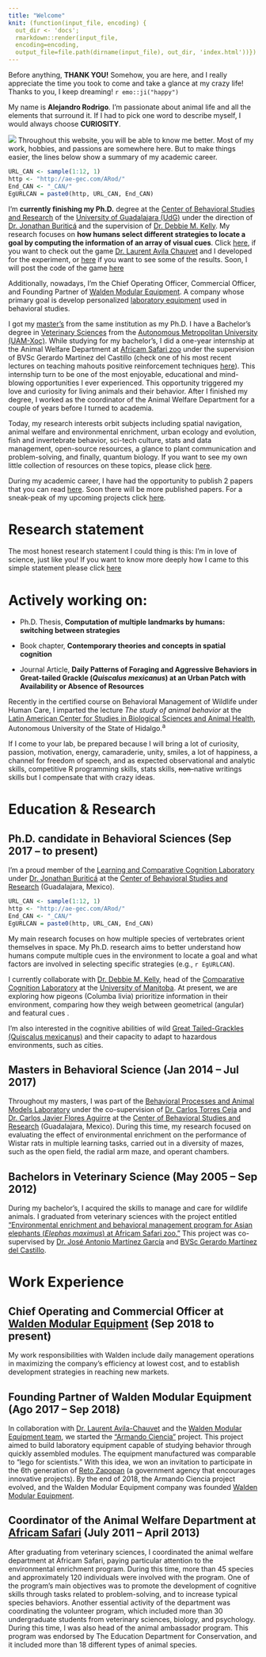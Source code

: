 ```yaml
---
title: "Welcome"
knit: (function(input_file, encoding) {
  out_dir <- 'docs';
  rmarkdown::render(input_file,
  encoding=encoding,
  output_file=file.path(dirname(input_file), out_dir, 'index.html'))})
---
```

<!-- This page should contain a brief version of your CCV, include only the important stuff, and add links to every specific area. -->

Before anything, **THANK YOU!** Somehow, you are here, and I really appreciate the time you took to come and take a glance at my crazy life! Thanks to you, I keep dreaming! `r emo::ji("happy")`

My name is **Alejandro Rodrigo**. I'm passionate about animal life and all the elements that surround it. If I had to pick one word to describe myself, I would always choose **CURIOSITY**.  

![](docs\Images\Ale\Alejandro_Africam.jpg)
Throughout this website, you will be able to know me better. Most of my work, hobbies, and passions are somewhere here. But to make things easier, the lines below show a summary of my academic career. 

```r
URL_CAN <- sample(1:12, 1)
http <- "http://ae-gec.com/ARod/"
End_CAN <- "_CAN/"
EgURLCAN = paste0(http, URL_CAN, End_CAN)
```

I'm **currently finishing my Ph.D.** degree at the [Center of Behavioral Studies and Research](http://ceic.cucba.udg.mx/) of the [University of Guadalajara (UdG)](http://www.udg.mx/) under the direction of [Dr. Jonathan Buriticá](https://scholar.google.com.mx/citations?user=GsHQSMIAAAAJ&hl=en&oi=ao) and the supervision of [Dr. Debbie M. Kelly](http://home.cc.umanitoba.ca/~kellyd/index.html). My research focuses on **how humans select different strategies to locate a goal by computing the information of an array of visual cues**. Click [here](`r EgURLCAN`), if you want to check out the game [Dr. Laurent Avila Chauvet](http://lcsia.com/CVU.html) and I developed for the experiment, or [here](under-construction.html) if you want to see some of the results. <!--add a link to a preliminary presentation with results--> Soon, I will post the code of the game [here](under-construction.html)<!--Add a link to the developed/open source apps -->

Additionally, nowadays, I'm the Chief Operating Officer, Commercial Officer, and Founding Partner of [Walden Modular Equipment](http://walden-me.com/). A company whose primary goal is develop personalized [laboratory equipment](http://walden-me.com/page1.html) used in behavioral studies. <!--add a link in Walden website to Walden presentations and place the link here-->

I got my [master's](http://ceic.cucba.udg.mx/Docencia/maestria-en-ciencia-del-comportamiento) from the same institution as my Ph.D. I have a Bachelor's degree in [Veterinary Sciences](http://www2.xoc.uam.mx/oferta-educativa/divisiones/cbs/licenciaturas-posgrados/pplic/mvz/) from the [Autonomous Metropolitan University (UAM-Xoc)](https://www.xoc.uam.mx/). While studying for my bachelor's, I did a one-year internship at the Animal Welfare Department at [Africam Safari zoo](https://africamsafari.com/) under the supervision of BVSc Gerardo Martinez del Castillo (check one of his most recent lectures on teaching mahouts positive reinforcement techniques [here](https://www.helpingelephants.org/7832-2/under-construction.html)).<!--add a link to Gerardo's work--> This internship turn to be one of the most enjoyable, educational and mind-blowing opportunities I ever experienced. This opportunity triggered my love and curiosity for living animals and their behavior. After I finished my degree, I worked as the coordinator of the Animal Welfare Department for a couple of years before I turned to academia. 

Today, my research interests orbit subjects including spatial navigation, animal welfare and environmental enrichment, urban ecology and evolution, fish and invertebrate behavior, sci-tech culture, stats and data management, open-source resources, a glance to plant communication and problem-solving, and finally, quantum biology. If you want to see my own little collection of resources on these topics, please click [here](resources.html).

During my academic career, I have had the opportunity to publish 2 papers that you can read [here](publications.html). Soon there will be more published papers. For a sneak-peak of my upcoming projects click [here](projects.html). 

 
# Research statement 
<!--Insert research statement -->
The most honest research statement I could thing is this: I'm in love of science, just like you!
If you want to know more deeply how I came to this simple statement please click [here](research-statement.html)

# Actively working on:

- Ph.D. Thesis, **Computation of multiple landmarks by humans: switching between strategies**   

- Book chapter, **Contemporary theories and concepts in spatial cognition**  

- Journal Article, **Daily Patterns of Foraging and Aggressive Behaviors in Great-tailed Grackle (_Quiscalus mexicanus_) at an Urban Patch with Availability or Absence of Resources**  

Recently in the certified course on Behavioral Management of Wildlife under Human Care, I imparted the lecture  _The study of animal behavior_ at the [Latin American Center for Studies in Biological Sciences and Animal Health](https://www.celebios.com/manejo-conductual-fauna), Autonomous University of the State of Hidalgo.^a^

<!--Finally, what you can do once you come to my faculty, meaning show what you do and what you might do in the future-->

If I come to your lab, be prepared because I will bring a lot of curiosity, passion, motivation, energy, camaraderie, unity, smiles, a lot of happiness, a channel for freedom of speech, and as expected observational and analytic skills, competitive R programming skills, stats skills, ~~non-~~native writings skills but I compensate that with crazy ideas.     

# Education & Research

## Ph.D. candidate in Behavioral Sciences (Sep 2017 – to present)

I'm a proud member of the [Learning and Comparative Cognition Laboratory](http://ceic.cucba.udg.mx/Investigacion/laboratorios?id=14) under [Dr. Jonathan Buriticá](https://scholar.google.com.mx/citations?user=GsHQSMIAAAAJ&hl=en&oi=ao) at the [Center of Behavioral Studies and Research](http://ceic.cucba.udg.mx/) (Guadalajara, Mexico).

```r
URL_CAN <- sample(1:12, 1)
http <- "http://ae-gec.com/ARod/"
End_CAN <- "_CAN/"
EgURLCAN = paste0(http, URL_CAN, End_CAN)
```

My main research focuses on how multiple species of vertebrates orient themselves in space. My Ph.D. research aims to better understand how humans compute multiple cues in the environment to locate a goal and what factors are involved in selecting specific strategies (e.g., `r EgURLCAN`).

I currently collaborate with [Dr. Debbie M. Kelly](https://scholar.google.com.mx/citations?user=uDyW650AAAAJ&hl=en&oi=sra), head of the [Comparative Cognition Laboratory](http://home.cc.umanitoba.ca/~kellyd/) at the [University of Manitoba](https://umanitoba.ca/). At present, we are exploring how pigeons (Columba livia) prioritize information in their environment, comparing how they weigh between geometrical (angular) and featural cues <!--add reference to tab projects-->.

I'm also interested in the cognitive abilities of wild [Great Tailed-Grackles (Quiscalus mexicanus)](https://www.researchgate.net/publication/328890026_Time_Patterns_of_Foraging_Behaviors_in_Great-tailed_grackle_Quiscallus_mexicanus_at_an_Urban_Patch) <!--add reference to tab projects--> and their capacity to adapt to hazardous environments, such as cities.

<!-- Add more projects-->

## Masters in Behavioral Science (Jan 2014 – Jul 2017)

Throughout my masters, I was part of the [Behavioral Processes and Animal Models Laboratory](http://ceic.cucba.udg.mx/Investigacion/laboratorios?id=11) under the co-supervision of [Dr. Carlos Torres Ceja](https://scholar.google.es/citations?hl=es&user=StKMQD0AAAAJ&view_op=list_works&sortby=pubdate) and [Dr. Carlos Javier Flores Aguirre](https://scholar.google.es/citations?user=si0XbfIAAAAJ&hl=es&oi=ao) at the [Center of Behavioral Studies and Research](http://ceic.cucba.udg.mx/) (Guadalajara, Mexico). During this time, my research focused on evaluating the effect of environmental enrichment on the performance of Wistar rats in multiple learning tasks, carried out in a diversity of mazes, such as the open field, the radial arm maze, and operant chambers.<!--add reference to tab projects-->

## Bachelors in Veterinary Science (May 2005 – Sep 2012)

During my bachelor's, I acquired the skills to manage and care for wildlife animals. I graduated from veterinary sciences with the project entitled ["Environmental enrichment and behavioral management program for Asian elephants (_Elephas maximus_) at Africam Safari zoo."](https://biblioteca.xoc.uam.mx/reporte_ss.html?id_documento=4643&fecha=20120917&archivo=0005067egmj.pdf&bibliografico=141852) This project was co-supervised by [Dr. José Antonio Martínez García](https://sia.xoc.uam.mx/sia/profesor_investigador/resp.php?index=26263) and [BVSc Gerardo Martínez del Castillo](https://www.linkedin.com/in/gerardo-martinez-del-castillo-121b88114/).

# Work Experience

## Chief Operating and Commercial Officer at [Walden Modular Equipment](http://walden-me.com/) (Sep 2018 to present)

My work responsibilities with Walden include daily management operations in maximizing the company's efficiency at lowest cost, and to establish development strategies in reaching new markets.

## Founding Partner of Walden Modular Equipment (Ago 2017 – Sep 2018)

In collaboration with [Dr. Laurent Avila-Chauvet](http://lcsia.com/CVU.html) and the [Walden Modular Equipment team](http://walden-me.com/index.html), we started the ["Armando Ciencia"](https://www.zapopan.gob.mx/egresan-79-proyectos-de-la-sexta-generacion-del-programa-reto-zapopan/) project. This project aimed to build laboratory equipment capable of studying behavior through quickly assembled modules. The equipment manufactured was comparable to "lego for scientists." With this idea, we won an invitation to participate in the 6th generation of [Reto Zapopan](https://www.retozapopan.com.mx/) (a government agency that encourages innovative projects). By the end of 2018, the Armando Ciencia project evolved, and the Walden Modular Equipment company was founded [Walden Modular Equipment](http://walden-me.com/).

## Coordinator of the Animal Welfare Department at [Africam Safari](https://africamsafari.com/) (July 2011 – April 2013)

After graduating from veterinary sciences, I coordinated the animal welfare department at Africam Safari, paying particular attention to the environmental enrichment program. During this time, more than 45 species and approximately 120 individuals were involved with the program. One of the program's main objectives was to promote the development of cognitive skills through tasks related to problem-solving, and to increase typical species behaviors. Another essential activity of the department was coordinating the volunteer program, which included more than 30 undergraduate students from veterinary sciences, biology, and psychology.
During this time, I was also head of the animal ambassador program. This program was endorsed by The Education Department for Conservation, and it included more than 18 different types of animal species. 


<!-- http://lcsia.com/GFT.html -->
